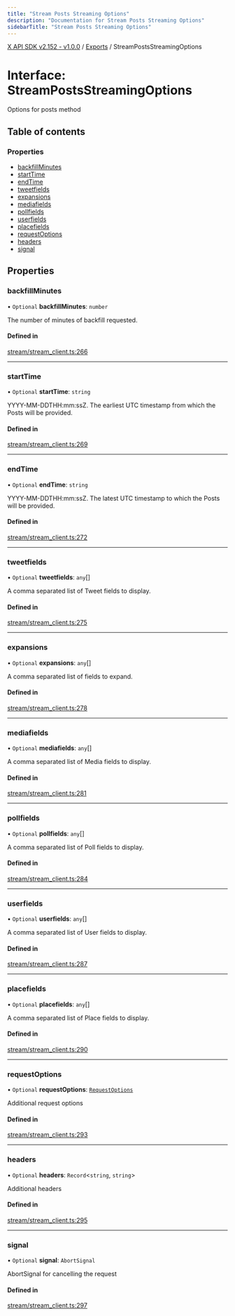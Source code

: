 ```yaml
---
title: "Stream Posts Streaming Options"
description: "Documentation for Stream Posts Streaming Options"
sidebarTitle: "Stream Posts Streaming Options"
---
```


[X API SDK v2.152 - v1.0.0](../README.md) / [Exports](../modules.md) / StreamPostsStreamingOptions

# Interface: StreamPostsStreamingOptions

Options for posts method

## Table of contents

### Properties

- [backfillMinutes](StreamPostsStreamingOptions.md#backfillminutes)
- [startTime](StreamPostsStreamingOptions.md#starttime)
- [endTime](StreamPostsStreamingOptions.md#endtime)
- [tweetfields](StreamPostsStreamingOptions.md#tweetfields)
- [expansions](StreamPostsStreamingOptions.md#expansions)
- [mediafields](StreamPostsStreamingOptions.md#mediafields)
- [pollfields](StreamPostsStreamingOptions.md#pollfields)
- [userfields](StreamPostsStreamingOptions.md#userfields)
- [placefields](StreamPostsStreamingOptions.md#placefields)
- [requestOptions](StreamPostsStreamingOptions.md#requestoptions)
- [headers](StreamPostsStreamingOptions.md#headers)
- [signal](StreamPostsStreamingOptions.md#signal)

## Properties

### backfillMinutes

• `Optional` **backfillMinutes**: `number`

The number of minutes of backfill requested.

#### Defined in

[stream/stream_client.ts:266](https://github.com/xdevplatform/xdk/blob/ad4172ef5f68f089e0f077a190b271016dd35bf7/xdk/typescript/src/stream/stream_client.ts#L266)

___

### startTime

• `Optional` **startTime**: `string`

YYYY-MM-DDTHH:mm:ssZ. The earliest UTC timestamp from which the Posts will be provided.

#### Defined in

[stream/stream_client.ts:269](https://github.com/xdevplatform/xdk/blob/ad4172ef5f68f089e0f077a190b271016dd35bf7/xdk/typescript/src/stream/stream_client.ts#L269)

___

### endTime

• `Optional` **endTime**: `string`

YYYY-MM-DDTHH:mm:ssZ. The latest UTC timestamp to which the Posts will be provided.

#### Defined in

[stream/stream_client.ts:272](https://github.com/xdevplatform/xdk/blob/ad4172ef5f68f089e0f077a190b271016dd35bf7/xdk/typescript/src/stream/stream_client.ts#L272)

___

### tweetfields

• `Optional` **tweetfields**: `any`[]

A comma separated list of Tweet fields to display.

#### Defined in

[stream/stream_client.ts:275](https://github.com/xdevplatform/xdk/blob/ad4172ef5f68f089e0f077a190b271016dd35bf7/xdk/typescript/src/stream/stream_client.ts#L275)

___

### expansions

• `Optional` **expansions**: `any`[]

A comma separated list of fields to expand.

#### Defined in

[stream/stream_client.ts:278](https://github.com/xdevplatform/xdk/blob/ad4172ef5f68f089e0f077a190b271016dd35bf7/xdk/typescript/src/stream/stream_client.ts#L278)

___

### mediafields

• `Optional` **mediafields**: `any`[]

A comma separated list of Media fields to display.

#### Defined in

[stream/stream_client.ts:281](https://github.com/xdevplatform/xdk/blob/ad4172ef5f68f089e0f077a190b271016dd35bf7/xdk/typescript/src/stream/stream_client.ts#L281)

___

### pollfields

• `Optional` **pollfields**: `any`[]

A comma separated list of Poll fields to display.

#### Defined in

[stream/stream_client.ts:284](https://github.com/xdevplatform/xdk/blob/ad4172ef5f68f089e0f077a190b271016dd35bf7/xdk/typescript/src/stream/stream_client.ts#L284)

___

### userfields

• `Optional` **userfields**: `any`[]

A comma separated list of User fields to display.

#### Defined in

[stream/stream_client.ts:287](https://github.com/xdevplatform/xdk/blob/ad4172ef5f68f089e0f077a190b271016dd35bf7/xdk/typescript/src/stream/stream_client.ts#L287)

___

### placefields

• `Optional` **placefields**: `any`[]

A comma separated list of Place fields to display.

#### Defined in

[stream/stream_client.ts:290](https://github.com/xdevplatform/xdk/blob/ad4172ef5f68f089e0f077a190b271016dd35bf7/xdk/typescript/src/stream/stream_client.ts#L290)

___

### requestOptions

• `Optional` **requestOptions**: [`RequestOptions`](RequestOptions.md)

Additional request options

#### Defined in

[stream/stream_client.ts:293](https://github.com/xdevplatform/xdk/blob/ad4172ef5f68f089e0f077a190b271016dd35bf7/xdk/typescript/src/stream/stream_client.ts#L293)

___

### headers

• `Optional` **headers**: `Record`\<`string`, `string`\>

Additional headers

#### Defined in

[stream/stream_client.ts:295](https://github.com/xdevplatform/xdk/blob/ad4172ef5f68f089e0f077a190b271016dd35bf7/xdk/typescript/src/stream/stream_client.ts#L295)

___

### signal

• `Optional` **signal**: `AbortSignal`

AbortSignal for cancelling the request

#### Defined in

[stream/stream_client.ts:297](https://github.com/xdevplatform/xdk/blob/ad4172ef5f68f089e0f077a190b271016dd35bf7/xdk/typescript/src/stream/stream_client.ts#L297)
